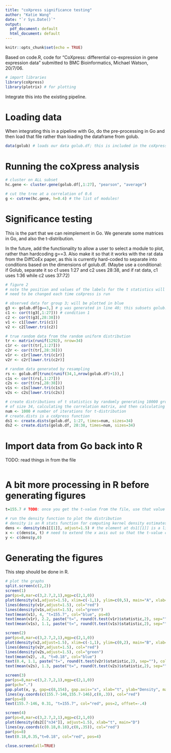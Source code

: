---
title: "coXpress significance testing"
author: "Katie Wang"
date: "`r Sys.Date()`"
output:
  pdf_document: default
  html_document: default
---

```{r setup, include=FALSE}
knitr::opts_chunk$set(echo = TRUE)
```

Based on code.R, code for "CoXpress: differential co-expression in gene expression data" submitted to BMC Bioinformatics, Michael Watson, 20/7/06.

```{r}
# import libraries
library(coXpress)
library(plotrix) # for plotting
```

Integrate this into the existing pipeline.

# Loading data
When integrating this in a pipeline with Go, do the pre-processing in Go and then load that file rather than loading the dataframe from golub.
```{r}
data(golub) # loads our data golub.df; this is included in the coXpress package
```

# Running the coXpress analysis
```{r}
# cluster on ALL subset
hc.gene <- cluster.gene(golub.df[,1:27], "pearson", "average")

# cut the tree at a correlation of 0.6
g <- cutree(hc.gene, h=0.4) # the list of modules!
```

# Significance testing
This is the part that we can reimplement in Go. We generate some matrices in Go, and also the t-distribution.

In the future, add the functionality to allow a user to select a module to plot, rather than hardcoding g==3. Also make it so that it works with the rat data from the DiffCoEx paper, as this is currently hard-coded to separate into conditions based on the dimensions of golub.df. (Maybe use a conditional: if Golub, separate it so c1 uses 1:27 and c2 uses 28:38, and if rat data, c1 uses 1:36 while c2 uses 37:72)
```{r}
# figure 2
# note the position and values of the labels for the t statistics will
# need to be changed each time coXpress is run

# observed data for group 3; will be plotted in blue
g3 <- golub.df[g==3,] # g was generated in line 40; this subsets golub.df to just genes in group 3 from the coexpression analysis
c1 <- cor(t(g3[,1:27])) # condition 1
c2 <- cor(t(g3[,28:38]))
v1 <- c1[lower.tri(c1)]
v2 <- c2[lower.tri(c2)]

# true random data from the random uniform distribution
tr <- matrix(runif(1292), nrow=34)
c1r <- cor(t(tr[,1:27]))
c2r <- cor(t(tr[,28:38]))
v1r <- c1r[lower.tri(c1r)]
v2r <- c2r[lower.tri(c2r)]

# random data generated by resampling
rs <- golub.df[trunc(runif(34,1,nrow(golub.df)+1)),]
c1s <- cor(t(rs[,1:27]))
c2s <- cor(t(rs[,28:38]))
v1s <- c1s[lower.tri(c1s)]
v2s <- c2s[lower.tri(c2s)]

# create distributions of t statistics by randomly generating 10000 groups
# of size 34, calculating the correlation matrix, and then calculating t
num <- 1000 # number of iterations for t-distribution
# create.dists is a coXpress function
ds1 <- create.dists(golub.df, 1:27, times=num, sizes=34)
ds2 <- create.dists(golub.df, 28:38, times=num, sizes=34)
```

# Import data from Go back into R
TODO: read things in from the file
```{r}

```

# A bit more processing in R before generating figures
```{r}
t=155.7 # TODO: once you get the t-value from the file, use that value instead of hard-coding it

# run the density function to plot the distribution
# density is an R stats function for computing kernel density estimates
dens <- density(ds1[[1]], adjust=1.5) # the element at ds1[[1]] is a list
x <- c(dens$x, t) # need to extend the x axis out so that the t-value can be plotted
y <- c(dens$y,0)
```

# Generating the figures
This step should be done in R.
``` {r}
# plot the graphs
split.screen(c(2,2))
screen(1)
par(ps=8,mar=c(3,2.7,2,1),mgp=c(2,1,0))
plot(density(v1,adjust=1.5), xlim=c(-1,1), ylim=c(0,5), main="A", xlab="correlation", col="blue")
lines(density(v1r,adjust=1.5), col="red")
lines(density(v1s,adjust=1.5), col="green")
text(mean(v1), 4, "t=155.7", col="blue", ps=8)
text(mean(v1r), 2.2, paste("t=", round(t.test(v1r)$statistic,2), sep=""), col="red")
text(mean(v1s), 1.1, paste("t=", round(t.test(v1s)$statistic,2), sep=""), col="green")

screen(2)
par(ps=8,mar=c(3,2.7,2,1),mgp=c(2,1,0))
plot(density(v2,adjust=1.5), xlim=c(-1,1), ylim=c(0,2), main="B", xlab="correlation", col="blue")
lines(density(v2r,adjust=1.5), col="red")
lines(density(v2s,adjust=1.5), col="green")
text(mean(v2), .8, "t=0.18", col="blue")
text(0.4, 1.1, paste("t=", round(t.test(v2r)$statistic,2), sep=""), col="red")
text(mean(v2s), 1.3, paste("t=", round(t.test(v2s)$statistic,2), sep=""), col="green")

screen(3)
par(ps=8,mar=c(3,2.7,2,1),mgp=c(2,1,0))
par(pch=".")
gap.plot(x, y, gap=c(8,154), gap.axis="x", xlab="t", ylab="Density", main="C", type="l", xtics=c(-2,0,2,4,6,155))
lines(xy.coords(c(155.7-146,155.7-146),c(0,.3)), col="red")
par(ps=8)
text(155.7-146, 0.31, "t=155.7", col="red", pos=2, offset=-.4)

screen(4)
par(ps=8,mar=c(3,2.7,2,1),mgp=c(2,1,0))
plot(density(ds2[["n34"]], adjust=1.5), xlab="t", main="D")
lines(xy.coords(c(0.18,0.18),c(0,.35)), col="red")
par(ps=8)
text(0.18,0.35,"t=0.18", col="red", pos=4)

close.screen(all=TRUE)
```


